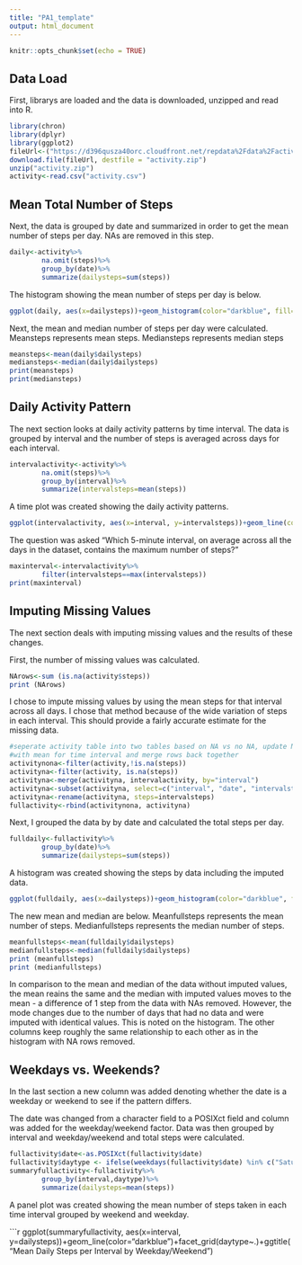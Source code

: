 ---
title: "PA1_template"
output: html_document
---

```{r setup, include=FALSE}
knitr::opts_chunk$set(echo = TRUE)
```

## Data Load

First, librarys are loaded and the data is downloaded, unzipped and read into R.

```{r}
library(chron)
library(dplyr)
library(ggplot2)
fileUrl<-("https://d396qusza40orc.cloudfront.net/repdata%2Fdata%2Factivity.zip")
download.file(fileUrl, destfile = "activity.zip")
unzip("activity.zip")
activity<-read.csv("activity.csv")
```

## Mean Total Number of Steps

Next, the data is grouped by date and summarized in order to get the mean number of steps per day.  NAs are removed in this step.

```{r}
daily<-activity%>%
        na.omit(steps)%>%
        group_by(date)%>%
        summarize(dailysteps=sum(steps))
```


The histogram showing the mean number of steps per day is below.

```{r}
ggplot(daily, aes(x=dailysteps))+geom_histogram(color="darkblue", fill="lightblue", bins=30)+ggtitle("Total Steps per Day")
```


Next, the mean and median number of steps per day were calculated.  Meansteps represents mean steps.  Mediansteps represents median steps

```{r}

meansteps<-mean(daily$dailysteps)
mediansteps<-median(daily$dailysteps)
print(meansteps)
print(mediansteps)
```

## Daily Activity Pattern

The next section looks at daily activity patterns by time interval.  The data is grouped by interval and the number of steps is averaged across days for each interval.

```{r}
intervalactivity<-activity%>%
        na.omit(steps)%>%
        group_by(interval)%>%
        summarize(intervalsteps=mean(steps))
```

A time plot was created showing the daily activity patterns.

```{r}
ggplot(intervalactivity, aes(x=interval, y=intervalsteps))+geom_line(color="darkblue")+ggtitle("Mean Steps per Time Interval")
```

The question was asked "Which 5-minute interval, on average across all the days in the dataset, contains the maximum number of steps?"

```{r}
maxinterval<-intervalactivity%>%
        filter(intervalsteps==max(intervalsteps))
print(maxinterval)
```

## Imputing Missing Values

The next section deals with imputing missing values and the results of these changes.

First, the number of missing values was calculated.

```{r}
NArows<-sum (is.na(activity$steps))
print (NArows)
```

I chose to impute missing values by using the mean steps for that interval across all days. I chose that method because of the wide variation of steps in each interval.  This should provide a fairly accurate estimate for the missing data.

```{r}
#seperate activity table into two tables based on NA vs no NA, update NA rows 
#with mean for time interval and merge rows back together
activitynona<-filter(activity,!is.na(steps))
activityna<-filter(activity, is.na(steps))
activityna<-merge(activityna, intervalactivity, by="interval")
activityna<-subset(activityna, select=c("interval", "date", "intervalsteps"))
activityna<-rename(activityna, steps=intervalsteps)
fullactivity<-rbind(activitynona, activityna)
```

Next, I grouped the data by by date and calculated the total steps per day.

```{r}
fulldaily<-fullactivity%>%
        group_by(date)%>%
        summarize(dailysteps=sum(steps))
```

A histogram was created showing the steps by data including the imputed data.

```{r}
ggplot(fulldaily, aes(x=dailysteps))+geom_histogram(color="darkblue", fill="lightblue", bins=30)+ggtitle("Mean Steps Per Day Including Imputed Data")
```

The new mean and median are below.  Meanfullsteps represents the mean number of steps.  Medianfullsteps represents the median number of steps.

```{r}
meanfullsteps<-mean(fulldaily$dailysteps)
medianfullsteps<-median(fulldaily$dailysteps)
print (meanfullsteps)
print (medianfullsteps)
```

In comparison to the mean and median of the data without imputed values, the mean reains the same and the median with imputed values moves to the mean - a difference of 1 step from the data with NAs removed.  However, the mode changes due to the number of days that had no data and were imputed with identical values.  This is noted on the histogram.  The other columns keep roughly the same relationship to each other as in the histogram with NA rows removed.

## Weekdays vs. Weekends?

In the last section a new column was added denoting whether the date is a weekday or weekend to see if the pattern differs.

The date was changed from a character field to a POSIXct field and column was added for the weekday/weekend factor.  Data was then grouped by interval and weekday/weekend and total steps were calculated.  


```{r}
fullactivity$date<-as.POSIXct(fullactivity$date)
fullactivity$daytype <- ifelse(weekdays(fullactivity$date) %in% c("Saturday", "Sunday"), "weekend", "weekday")
summaryfullactivity<-fullactivity%>%
        group_by(interval,daytype)%>%
        summarize(dailysteps=mean(steps))
```
A panel plot was created showing the mean number of steps taken in each time interval grouped by weekend and weekday.

```{r}
ggplot(summaryfullactivity, aes(x=interval, y=dailysteps))+geom_line(color="darkblue")+facet_grid(daytype~.)+ggtitle("Mean Daily Steps per Interval by Weekday/Weekend")

